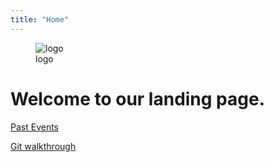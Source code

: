 ```yaml
---
title: "Home"
---
```

![logo](logo.png)

# Welcome to our landing page.

[Past Events](past-events/past-events.qmd)

[Git walkthrough](resources/notebook.ipynb)

